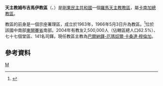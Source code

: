 {{Infobox Roman Catholic diocese
|Roman Catholic Diocese of = 天主教姆布吉馬伊教區
|Latin name of diocese = Dioecesis Mbugimayensis
|image =
|caption =
|location = [[剛果民主共和國|剛果民主共和國]]
|territory =
|population = 2,500,000
|rite = 拉丁禮
|patron =
|province = 卡南加
|established = 1963年
|cathedral =
|co-cathedral =
|leadership = 主教
|website =
|教宗 =
|metropolitan =
|ordinary =巴爾納鐸-厄瑪奴爾·卡桑達·穆倫加
|coadjutor bishop =
|auxiliary =
}}

'''天主教姆布吉馬伊教區'''（{{lang-la|Dioecesis Mbugimayensis}}、{{lang-fr|Diocèse de Mbujimayi}}）是[[剛果民主共和國|剛果民主共和國]]一個[[羅馬天主教|羅馬天主教]][[教區|教區]]，屬[[天主教卡南加總教區|卡南加總教區]]。

教區的前身是一個宗座署理區，成立於1963年，1966年5月3日升為教區。<ref name="dio">{{Cite web |url=http://www.vatican.va/holy_father/paul_vi/apost_constitutions/documents/hf_p-vi_apc_19660503_mbuji-mayensis_lt.html |title=升為教區的宗座憲令 |access-date=2014-01-08 |archive-date=2014-02-03 |archive-url=https://web.archive.org/web/20140203154444/http://www.vatican.va/holy_father/paul_vi/apost_constitutions/documents/hf_p-vi_apc_19660503_mbuji-mayensis_lt.html |dead-url=no }}</ref>位於該國中南部[[東開賽省|東開賽省]]南部。2004年有教友2,500,000人（佔轄區總人口62.5%）、七十七個堂區、141名司鐸。現任教區主教為[[巴爾納鐸-厄瑪奴爾·卡桑達·穆倫加|巴爾納鐸-厄瑪奴爾·卡桑達·穆倫加]]。

==參考資料==
{{reflist}}
{{剛果民主共和國天主教教區}}
[[Category:剛果民主共和國天主教教區|M]]